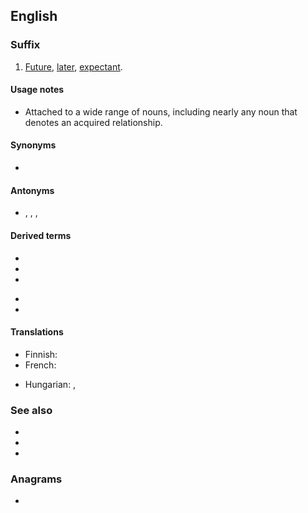 {{also|tobe|Tobe|tobě|to-be}}
==English==

===Suffix===
{{en-suffix|head=-[[to]]-[[be]]}}

# [[future|Future]], [[later]], [[expectant]].

====Usage notes====
* Attached to a wide range of nouns, including nearly any noun that denotes an acquired relationship.

====Synonyms====
* {{sense|future, later, expectant}} {{l|en|future}}

====Antonyms====
* {{sense|future, later, expectant}} {{l|en|then-}}, {{l|en|then}}, {{l|en|ex-}}, {{l|en|former}}

====Derived terms====
{{der-top}}
* {{l|en|bride-to-be}}
* {{l|en|corpse-to-be}}
* {{l|en|father-to-be}}
{{der-mid}}
* {{l|en|husband-to-be}}
* {{l|en|mother-to-be}}
{{der-bottom}}

====Translations====
{{trans-top|future, later, expectant}}
* Finnish: {{t+|fi|tuleva}}
* French: {{t|fr|en devenir}}
{{trans-mid}}
* Hungarian: {{t+|hu|leendő}}, {{t+|hu|jelölt|alt=-jelölt}}
{{trans-bottom}}

===See also===
* {{l|en|cum}}
* {{l|en|-elect}}
* {{l|en|has-been}}

===Anagrams===
* {{anagrams|en|a=beot|Beto|Tebo|beot|boet|bote}}